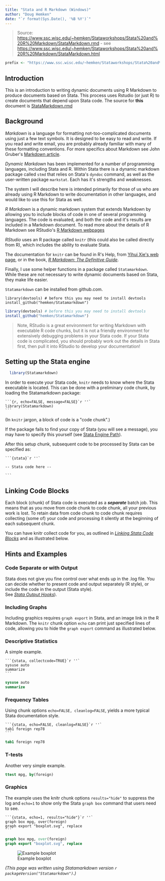 ```yaml
---
title: "Stata and R Markdown (Windows)"
author: "Doug Hemken"
date: "`r format(Sys.Date(), '%B %Y')`"
---
```



> Source: [https://www.ssc.wisc.edu/~hemken/Stataworkshops/Stata%20and%20R%20Markdown/StataMarkdown.rmd](https://www.ssc.wisc.edu/~hemken/Stataworkshops/Stata%20and%20R%20Markdown/StataMarkdown.rmd) - see [https://www.ssc.wisc.edu/~hemken/Stataworkshops/Stata%20and%20R%20Markdown/StataMarkdown.html](https://www.ssc.wisc.edu/~hemken/Stataworkshops/Stata%20and%20R%20Markdown/StataMarkdown.html)

```r
prefix <- "https://www.ssc.wisc.edu/~hemken/Stataworkshops/Stata%20and%20R%20Markdown/"
```


## Introduction

This is an introduction to writing dynamic documents
using R Markdown to produce
documents based on Stata.  This process uses 
Rstudio (or just R) to create documents that depend upon Stata code.
The source for **this** document is [StataMarkdown.rmd](https://www.ssc.wisc.edu/~hemken/Stataworkshops/Stata%20and%20R%20Markdown/StataMarkdown.rmd)



## Background
*Markdown* is a language for formatting not-too-complicated documents using 
just a few text symbols.  It is designed to be easy to read and write. 
If you read and write email, you are probably already familiar with many
of these formatting conventions.
For more specifics about Markdown see John Gruber\'s
[Markdown article](https://daringfireball.net/projects/markdown/). 

*Dynamic Markdown* has been implemented for a number of programming languages,
including Stata and R.  Within Stata there is a dynamic
markdown package called `stmd` that relies on Stata\'s `dyndoc` command, as well as
the user-written package `markstat`.  Each
has it\'s strengths and weaknesses.  

The system I will describe here is
intended primarily for those of us who are already using R Markdown to
write documentation in other languages, and would like to use this
for Stata as well.

*R Markdown* is a dynamic markdown system that
extends Markdown by allowing you to include blocks of code in one
of several programming languages.  The code is evaluated, and both the
code and it\'s results are included in a Markdown document.  To read
more about the details of R Markdown see RStudio\'s 
[R Markdown webpages](http://rmarkdown.rstudio.com/lesson-1.html)

*RStudio* uses an R package called `knitr` (this could also be called
directly from R), which includes the ability to evaluate Stata.

The documentation for `knitr` can be found in R\'s Help, from 
[Yihui Xie\'s web page](https://yihui.org/knitr/), or in the book,
[*R Markdown: The Definitive Guide*](https://bookdown.org/yihui/rmarkdown/).

Finally, I use some helper functions in a package called
`Statamarkdown`.  While these are not necessary to write dynamic
documents based on Stata, they make life easier.

`Statamarkdown` can be installed from github.com.
```
library(devtools) # before this you may need to install devtools
install_github("hemken/Statamarkdown")
```

```r
library(devtools) # before this you may need to install devtools
install_github("hemken/Statamarkdown")
```

> Note, RStudio is a great environment for writing Markdown with
executable R code chunks, but it is 
not a friendly environment for extensively
debugging problems in your Stata code.  If your Stata code
is complicated, you should probably work out the details
in Stata first, then pull it into RStudio to develop
your documentation!

## Setting up the Stata engine

```r
  library(Statamarkdown)
```

In order to execute your Stata code, `knitr` needs to know where the Stata
executable is located.  This can be done with a preliminary code chunk,
by loading the Statamarkdown package:

    ```{r, echo=FALSE, message=FALSE}`r ''`
    library(Statamarkdown)
    ```
  
(In `knitr` jargon, a block of code is a \"code chunk\".)  

If the package fails to find your copy of Stata (you will see a message),
you may have to
specify this yourself (see [Stata Engine Path](`r prefix`StataEnginePath.html)).

After this setup chunk, subsequent code to be processed by Stata 
can be specified as:

    ```{stata}`r ''`
    
    -- Stata code here --
    
    ```

## Linking Code Blocks
Each block (chunk) of Stata code is executed as a ***separate*** batch job.
This means that as you move from code chunk to code chunk, all your previous
work is lost.
To retain data from code chunk to code chunk requires collecting (some
of) your code and processing it silently at the beginning of each
subsequent chunk.  

You can have knitr collect code for you, as outlined in 
[*Linking Stata Code Blocks*](`r prefix`StataProfile.html) and as
illustrated below.

## Hints and Examples
### Code Separate or with Output
Stata does not give you fine control over what ends
up in the .log file.  You can decide whether to present code
and output separately (R style), or include the code in the
output (Stata style).  
See [*Stata Output Hooks*](`r prefix`StataOutputHooks.html)).

### Including Graphs
Including graphics requires `graph export` in Stata, and an
image link in the R Markdown.  The `knitr` chunk option `echo` 
can print just specified
lines of code, allowing you to hide the `graph export`
command as illustrated below.

### Descriptive Statistics
A simple example.
````
```{stata, collectcode=TRUE}`r ''`
sysuse auto
summarize
```
````

```stata
sysuse auto
summarize
```

### Frequency Tables
Using chunk options `echo=FALSE, cleanlog=FALSE`, yields a more typical Stata
documentation style.
````
```{stata, echo=FALSE, cleanlog=FALSE}`r ''`
tab1 foreign rep78
```
````

```stata
tab1 foreign rep78
```

### T-tests
Another very simple example.
```stata
ttest mpg, by(foreign)
```

### Graphics
The example uses the knitr chunk options `results="hide"` to
suppress the log and `echo=1` to show only 
the Stata `graph box` command that users need to see.
````
```{stata, echo=1, results="hide"}`r ''`
graph box mpg, over(foreign)
graph export "boxplot.svg", replace
```
````

```stata
graph box mpg, over(foreign)
graph export "boxplot.svg", replace
```
![Example boxplot](boxplot.svg)


*(This page was written using Statamarkdown version `r packageVersion("Statamarkdown")`.)*
